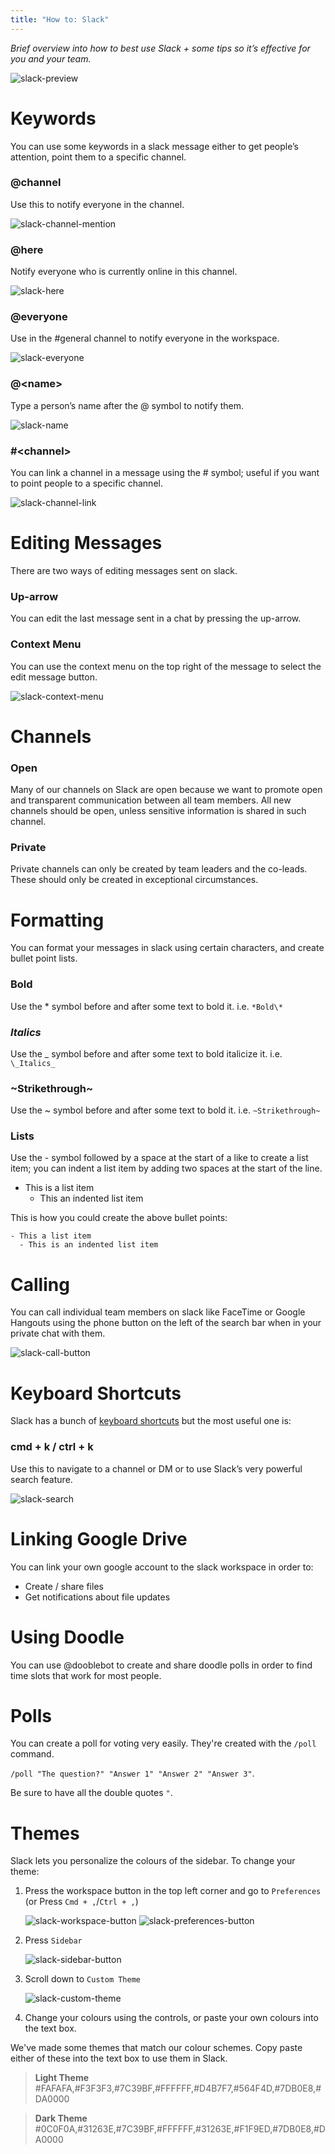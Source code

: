 ```yaml
---
title: "How to: Slack"
---
```


_Brief overview into how to best use Slack + some tips so it’s effective for you and your team._

![slack-preview](/cuhacking-2020-images/slack-preview.png)

# Keywords

You can use some keywords in a slack message either to get people’s attention, point them to a specific channel.

### @channel

Use this to notify everyone in the channel.

![slack-channel-mention](/cuhacking-2020-images/slack-channel-mention.png)

### @here

Notify everyone who is currently online in this channel.

![slack-here](/cuhacking-2020-images/slack-here.png)

### @everyone

Use in the #general channel to notify everyone in the workspace.

![slack-everyone](/cuhacking-2020-images/slack-everyone.png)

### @\<name\>

Type a person’s name after the @ symbol to notify them.

![slack-name](/cuhacking-2020-images/slack-name.png)

### #\<channel\>

You can link a channel in a message using the # symbol; useful if you want to point people to a specific channel.

![slack-channel-link](/cuhacking-2020-images/slack-channel-link.png)

# Editing Messages

There are two ways of editing messages sent on slack.

### Up-arrow

You can edit the last message sent in a chat by pressing the up-arrow.

### Context Menu

You can use the context menu on the top right of the message to select the edit message button.

![slack-context-menu](/cuhacking-2020-images/slack-context-menu.png)

# Channels

### Open

Many of our channels on Slack are open because we want to promote open and transparent communication between all team members. All new channels should be open, unless sensitive information is shared in such channel.

### Private

Private channels can only be created by team leaders and the co-leads. These should only be created in exceptional circumstances.

# Formatting

You can format your messages in slack using certain characters, and create bullet point lists.

### **Bold**

Use the * symbol before and after some text to bold it. i.e. `*Bold\*`

### _Italics_

Use the _ symbol before and after some text to bold italicize it. i.e. `\_Italics_`

### ~Strikethrough~

Use the ~ symbol before and after some text to bold it. i.e. `~Strikethrough~`

### Lists

Use the - symbol followed by a space at the start of a like to create a list item; you can indent a list item by adding two spaces at the start of the line.

- This is a list item
  - This an indented list item

This is how you could create the above bullet points:

```
- This a list item
  - This is an indented list item
```

# Calling

You can call individual team members on slack like FaceTime or Google Hangouts using the phone button on the left of the search bar when in your private chat with them.

![slack-call-button](/cuhacking-2020-images/slack-call-button.png)

# Keyboard Shortcuts

Slack has a bunch of [keyboard shortcuts](https://get.slack.help/hc/en-us/articles/201374536-Slack-keyboard-shortcuts) but the most useful one is:

### cmd + k / ctrl + k

Use this to navigate to a channel or DM or to use Slack’s very powerful search feature.

![slack-search](/cuhacking-2020-images/slack-search.png)

# Linking Google Drive

You can link your own google account to the slack workspace in order to:

- Create / share files
- Get notifications about file updates

# Using Doodle

You can use @dooblebot to create and share doodle polls in order to find time slots that work for most people.

# Polls

You can create a poll for voting very easily. They're created with the `/poll` command.

`/poll "The question?" "Answer 1" "Answer 2" "Answer 3"`.

Be sure to have all the double quotes `"`.

# Themes

Slack lets you personalize the colours of the sidebar. To change your theme:

1. Press the workspace button in the top left corner and go to `Preferences` (or Press `Cmd + ,`/`Ctrl + ,`)

   ![slack-workspace-button](/cuhacking-2020-images/slack-workspace-button.png)
   ![slack-preferences-button](/cuhacking-2020-images/slack-preferences-button.png)

2. Press `Sidebar`

   ![slack-sidebar-button](/cuhacking-2020-images/slack-sidebar-button.png)

3. Scroll down to `Custom Theme`

   ![slack-custom-theme](/cuhacking-2020-images/slack-custom-theme.png)

4. Change your colours using the controls, or paste your own colours into the text box.

We've made some themes that match our colour schemes. Copy paste either of these into the text box to use them in Slack.

> **Light Theme**
> #FAFAFA,#F3F3F3,#7C39BF,#FFFFFF,#D4B7F7,#564F4D,#7DB0E8,#DA0000

> **Dark Theme**
> #0C0F0A,#31263E,#7C39BF,#FFFFFF,#31263E,#F1F9ED,#7DB0E8,#DA0000
